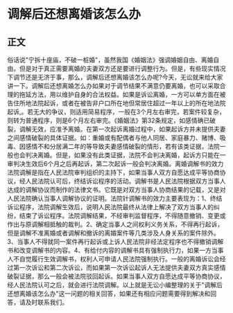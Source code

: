 # 调解后还想离婚该怎么办
## 正文
俗话说"宁拆十座庙，不破一桩婚"，虽然我国《婚姻法》强调婚姻自由、离婚自由。但是对于真正需要离婚的夫妻双方还是要进行调整行为。但是，有些现实情况下调节还是无济于事，那么，调解后还想离婚该怎么办呢?今天，无讼就来给大家讲一下。调解后还想离婚怎么办如果对于调节结果不满意仍要离婚，也可以采取合理的拖延方法，用以维护自身的合法权益。如果是诉讼离婚，一方可以单方面在被告住所地法院起诉，或者在被告非户口所在地但常居住超过一年以上的所在地法院起诉,。若无大的争议，则适用简易程序，一般在3个月左右审完，若案件较复杂，则转为普通程序，则是6个月左右审完。《婚姻法》第32条规定，如感情确已破裂，调解无效，应准予离婚。在第一次起诉离婚过程中，如果起诉方并未提供夫妻之间感情破裂的具体证据。如：重婚或有配偶者与他人同居、家庭暴力、赌博、吸毒、因感情不和分居满二年的等导致夫妻感情破裂的情形，若有该类证据，法院一般也会判决离婚。但是，如果没有此类证据，法院不会判决离婚，起诉方只能在一审判决生效后6个月之后再起诉，第二次起诉一般会判决离婚。离婚调解书的效力法院调解是指在人民法院审判组织的主持下，如果当事人双方自愿达成平等协商协议，经人民法院认可后，终结诉讼程序的活动。调解书是人民法院根据双方当事人达成的调解协议而制作的法律文书。它既是对双方当事人协商结果的记载，又是对人民法院确认当事人调解协议的证明。法院针调解书的效力主要表现为：1、终结诉讼程序，法院调解生效后，说明人民法院最终从法律上解决了双方当事人的纠纷，结束了诉讼程序。法院调解结果，不经审判监督程序，不得随意撤销、变更或作出与原调解相抵触的裁判。2、确定当事人之间权利义务关系，不得再行起诉，但是调解不准离婚或者调解和撤诉的离婚案件等几类涉及人身关系的案件除外。3、当事人不得就同一案件再行起诉或上诉人民法院非经法定程序也不得撤销调解书和改变调解书的内容。4、有给付内容的调解书具有强制执行力，如果一方当事人不自觉履行生效调解书，权利人可申请人民法院强制执行。一般的离婚诉讼会经过第一次诉讼和第二次诉讼，而如果第一次诉讼起诉人无法提供夫妻双方真实感情破裂证据，那么一般会被法院驳回起诉。如果当事人双方自愿达成平等协商协议，经人民法院认可之后，就会进行法院调解。以上就是无讼小编整理的关于"调解后还想离婚该怎么办"这一问题的相关回答，如果还有相应问题需要得到解决和回答，请及时联系我们。